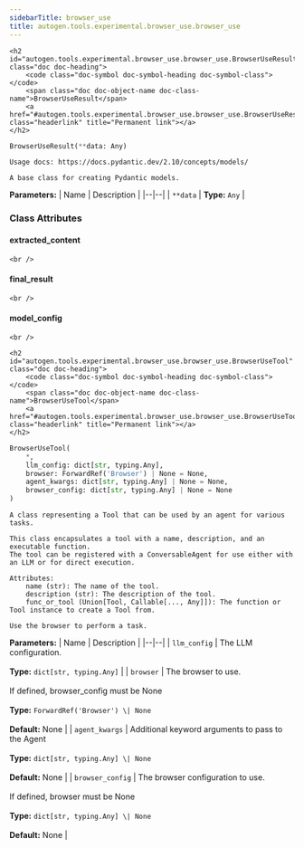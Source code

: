 ```yaml
---
sidebarTitle: browser_use
title: autogen.tools.experimental.browser_use.browser_use
---
```


    <h2 id="autogen.tools.experimental.browser_use.browser_use.BrowserUseResult" class="doc doc-heading">
        <code class="doc-symbol doc-symbol-heading doc-symbol-class"></code>
        <span class="doc doc-object-name doc-class-name">BrowserUseResult</span>
        <a href="#autogen.tools.experimental.browser_use.browser_use.BrowserUseResult" class="headerlink" title="Permanent link"></a>
    </h2>

```python
BrowserUseResult(**data: Any)
```

    Usage docs: https://docs.pydantic.dev/2.10/concepts/models/
    
    A base class for creating Pydantic models.

<b>Parameters:</b>
| Name | Description |
|--|--|
| `**data` | **Type:** `Any` |

### Class Attributes

<code class="doc-symbol doc-symbol-heading doc-symbol-attribute"></code>
#### extracted_content
<a href="#autogen.tools.experimental.browser_use.browser_use.BrowserUseResult.extracted_content" class="headerlink" title="Permanent link"></a>

    <br />

<code class="doc-symbol doc-symbol-heading doc-symbol-attribute"></code>
#### final_result
<a href="#autogen.tools.experimental.browser_use.browser_use.BrowserUseResult.final_result" class="headerlink" title="Permanent link"></a>

    <br />

<code class="doc-symbol doc-symbol-heading doc-symbol-attribute"></code>
#### model_config
<a href="#autogen.tools.experimental.browser_use.browser_use.BrowserUseResult.model_config" class="headerlink" title="Permanent link"></a>

    <br />

    <h2 id="autogen.tools.experimental.browser_use.browser_use.BrowserUseTool" class="doc doc-heading">
        <code class="doc-symbol doc-symbol-heading doc-symbol-class"></code>
        <span class="doc doc-object-name doc-class-name">BrowserUseTool</span>
        <a href="#autogen.tools.experimental.browser_use.browser_use.BrowserUseTool" class="headerlink" title="Permanent link"></a>
    </h2>

```python
BrowserUseTool(
    *,
    llm_config: dict[str, typing.Any],
    browser: ForwardRef('Browser') | None = None,
    agent_kwargs: dict[str, typing.Any] | None = None,
    browser_config: dict[str, typing.Any] | None = None
)
```

    A class representing a Tool that can be used by an agent for various tasks.
    
    This class encapsulates a tool with a name, description, and an executable function.
    The tool can be registered with a ConversableAgent for use either with an LLM or for direct execution.
    
    Attributes:
        name (str): The name of the tool.
        description (str): The description of the tool.
        func_or_tool (Union[Tool, Callable[..., Any]]): The function or Tool instance to create a Tool from.
    
    Use the browser to perform a task.

<b>Parameters:</b>
| Name | Description |
|--|--|
| `llm_config` | The LLM configuration.<br/><br/>**Type:** `dict[str, typing.Any]` |
| `browser` | The browser to use.<br/><br/>If defined, browser_config must be None<br/><br/>**Type:** `ForwardRef('Browser') \| None`<br/><br/>**Default:** None |
| `agent_kwargs` | Additional keyword arguments to pass to the Agent<br/><br/>**Type:** `dict[str, typing.Any] \| None`<br/><br/>**Default:** None |
| `browser_config` | The browser configuration to use.<br/><br/>If defined, browser must be None<br/><br/>**Type:** `dict[str, typing.Any] \| None`<br/><br/>**Default:** None |